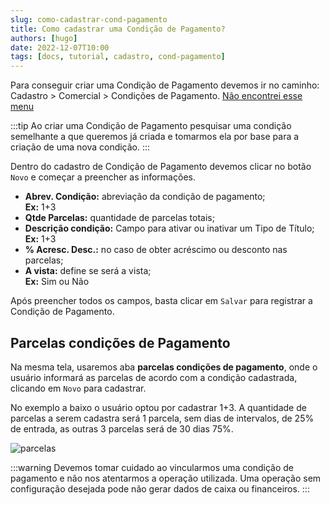 ```yaml
---
slug: como-cadastrar-cond-pagamento
title: Como cadastrar uma Condição de Pagamento?
authors: [hugo]
date: 2022-12-07T10:00
tags: [docs, tutorial, cadastro, cond-pagamento]
---
```


Para conseguir criar uma Condição de Pagamento devemos ir no caminho: <br/><highlight bgColor="#54638c">Cadastro > Comercial > Condições de Pagamento</highlight>. [Não encontrei esse menu](/docs/intro/comecando#não-encontrei-o-menu-desejado)

:::tip
Ao criar uma Condição de Pagamento pesquisar uma condição semelhante a que queremos já criada e tomarmos ela por base para a criação de uma nova condição.
:::

Dentro do cadastro de Condição de Pagamento devemos clicar no botão `Novo` e começar a preencher as informações.

- **Abrev. Condição:** abreviação da condição de pagamento; <br/>**Ex:** <colorText>1+3</colorText>
- **Qtde Parcelas:** quantidade de parcelas totais;
- **Descrição condição:** Campo para ativar ou inativar um Tipo de Título; <br/>**Ex:** <colorText>1+3</colorText>
- **% Acresc. Desc.:** no caso de obter acréscimo ou desconto nas parcelas;
- **A vista:** define se será a vista; <br/>**Ex:** <colorText>Sim ou Não</colorText>

Após preencher todos os campos, basta clicar em `Salvar` para registrar a Condição de Pagamento.

## Parcelas condições de Pagamento

Na mesma tela, usaremos aba **parcelas condições de pagamento**, onde o usuário informará as parcelas de acordo com a condição cadastrada, clicando em `Novo` para cadastrar.

No exemplo a baixo o usuário optou por cadastrar 1+3. A quantidade de parcelas a serem cadastra será 1 parcela, sem dias de intervalos, de 25% de entrada, as outras 3 parcelas será de 30 dias 75%.

![parcelas](./img/parcelas.png)

:::warning
Devemos tomar cuidado ao vincularmos uma condição de pagamento e não nos atentarmos a operação utilizada. Uma operação sem configuração desejada pode não gerar dados de caixa ou financeiros.
:::
